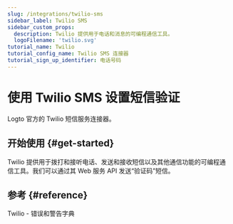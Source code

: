 ```yaml
---
slug: /integrations/twilio-sms
sidebar_label: Twilio SMS
sidebar_custom_props:
  description: Twilio 提供用于电话和消息的可编程通信工具。
  logoFilename: 'twilio.svg'
tutorial_name: Twilio
tutorial_config_name: Twilio SMS 连接器
tutorial_sign_up_identifier: 电话号码
---
```




# 使用 Twilio SMS 设置短信验证

Logto 官方的 Twilio 短信服务连接器。

<GuideTip />

## 开始使用 \{#get-started}

Twilio 提供用于拨打和接听电话、发送和接收短信以及其他通信功能的可编程通信工具。我们可以通过其 Web 服务 API 发送“验证码”短信。

<Integration />

## 参考 \{#reference}

<Url href="https://www.twilio.com/docs/api/errors">Twilio - 错误和警告字典</Url>
